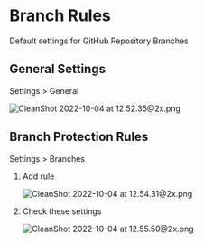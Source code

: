 # Branch Rules

Default settings for GitHub Repository Branches

## General Settings

Settings > General

![CleanShot 2022-10-04 at 12.52.35@2x.png](/images/github/branch-rules/rule-1.png)

## Branch Protection Rules

Settings > Branches

1. Add rule

   ![CleanShot 2022-10-04 at 12.54.31@2x.png](/images/github/branch-rules/rule-2.png)

2. Check these settings

   ![CleanShot 2022-10-04 at 12.55.50@2x.png](/images/github/branch-rules/rule-3.png)

